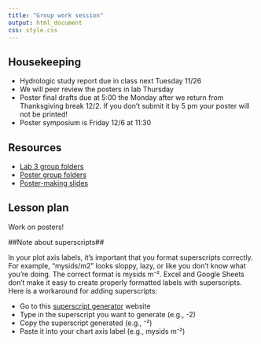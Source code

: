```yaml
---
title: "Group work session"
output: html_document
css: style.css
---
```

## Housekeeping

* Hydrologic study report due in class next Tuesday 11/26
* We will peer review the posters in lab Thursday
* Poster final drafts due at 5:00 the Monday after we return from Thanksgiving break 12/2. If you don't submit it by 5 pm your poster will not be printed!
* Poster symposium is Friday 12/6 at 11:30

## Resources

* [Lab 3 group folders](https://drive.google.com/drive/u/0/folders/1wtrXccYT4a-26WlzA1wwQgkIST36K7t7)
* [Poster group folders](https://drive.google.com/drive/u/0/folders/1863RanHSeoydJAx8f_UEz_1qiIuW3zyb)
* [Poster-making slides](https://docs.google.com/presentation/d/1V1wmwCNhazFZqrEC-DNapyhbKBnCFK-v0bHhTuFZGt8)

## Lesson plan

Work on posters!

##Note about superscripts##

In your plot axis labels, it's important that you format superscripts correctly. For example, "mysids/m2" looks sloppy, lazy, or like you don't know what you're doing. The correct format is mysids m⁻². Excel and Google Sheets don't make it easy to create properly formatted labels with superscripts. Here is a workaround for adding superscripts:

* Go to this [superscript generator](https://lingojam.com/SuperscriptGenerator) website
* Type in the superscript you want to generate (e.g., -2)
* Copy the superscript generated (e.g., ⁻²)
* Paste it into your chart axis label (e.g., mysids m⁻²)
